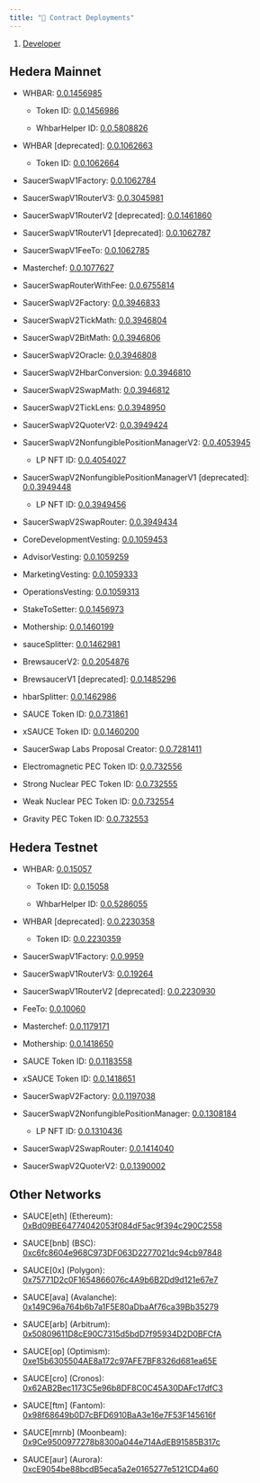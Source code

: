 ```yaml
---
title: "📜 Contract Deployments"
---
```


1. [Developer](/developerx)

## Hedera Mainnet

* WHBAR: [0.0.1456985](https://hashscan.io/mainnet/contract/0.0.1456985)

  * Token ID: [0.0.1456986](https://hashscan.io/mainnet/token/0.0.1456986)

  * WhbarHelper ID: [0.0.5808826](https://hashscan.io/mainnet/contract/0.0.5808826)

* WHBAR \[deprecated]: [0.0.1062663](https://hashscan.io/mainnet/contract/0.0.1062663)

  * Token ID: [0.0.1062664](https://hashscan.io/mainnet/token/0.0.1062664)

* SaucerSwapV1Factory: [0.0.1062784](https://hashscan.io/mainnet/contract/0.0.1062784)

* SaucerSwapV1RouterV3: [0.0.3045981](https://hashscan.io/mainnet/contract/0.0.3045981)

* SaucerSwapV1RouterV2 \[deprecated]: [0.0.1461860](https://hashscan.io/mainnet/contract/0.0.1461860)

* SaucerSwapV1RouterV1 \[deprecated]: [0.0.1062787](https://hashscan.io/mainnet/contract/0.0.1062787)

* SaucerSwapV1FeeTo: [0.0.1062785](https://hashscan.io/mainnet/account/0.0.1062785)

* Masterchef: [0.0.1077627](https://hashscan.io/mainnet/contract/0.0.1077627)

* SaucerSwapRouterWithFee: [0.0.6755814](https://hashscan.io/mainnet/contract/0.0.6755814)

* SaucerSwapV2Factory: [0.0.3946833](https://hashscan.io/mainnet/contract/0.0.3946833)

* SaucerSwapV2TickMath: [0.0.3946804](https://hashscan.io/mainnet/contract/0.0.3946804)

* SaucerSwapV2BitMath: [0.0.3946806](https://hashscan.io/mainnet/contract/0.0.3946806)

* SaucerSwapV2Oracle: [0.0.3946808](https://hashscan.io/mainnet/contract/0.0.3946808)

* SaucerSwapV2HbarConversion: [0.0.3946810](https://hashscan.io/mainnet/contract/0.0.3946810)

* SaucerSwapV2SwapMath: [0.0.3946812](https://hashscan.io/mainnet/contract/0.0.3946812)

* SaucerSwapV2TickLens: [0.0.3948950](https://hashscan.io/mainnet/contract/0.0.3948950)

* SaucerSwapV2QuoterV2: [0.0.3949424](https://hashscan.io/mainnet/contract/0.0.3949424)

* SaucerSwapV2NonfungiblePositionManagerV2: [0.0.4053945](https://hashscan.io/mainnet/contract/0.0.4053945)

  * LP NFT ID: [0.0.4054027](https://hashscan.io/mainnet/token/0.0.4054027)

* SaucerSwapV2NonfungiblePositionManagerV1 \[deprecated]: [0.0.3949448](https://hashscan.io/mainnet/contract/0.0.3949448)

  * LP NFT ID: [0.0.3949456](https://hashscan.io/mainnet/token/0.0.3949456)

* SaucerSwapV2SwapRouter: [0.0.3949434](https://hashscan.io/mainnet/contract/0.0.3949434)

* CoreDevelopmentVesting: [0.0.1059453](https://hashscan.io/mainnet/contract/0.0.1059453)

* AdvisorVesting: [0.0.1059259](https://hashscan.io/mainnet/contract/0.0.1059259)

* MarketingVesting: [0.0.1059333](https://hashscan.io/mainnet/contract/0.0.1059333)

* OperationsVesting: [0.0.1059313](https://hashscan.io/mainnet/contract/0.0.1059313)

* StakeToSetter: [0.0.1456973](https://hashscan.io/mainnet/contract/0.0.1456973)

* Mothership: [0.0.1460199](https://hashscan.io/mainnet/contract/0.0.1460199)

* sauceSplitter: [0.0.1462981](https://hashscan.io/mainnet/contract/0.0.1462981)

* BrewsaucerV2: [0.0.2054876](https://hashscan.io/mainnet/contract/0.0.2054876)

* BrewsaucerV1 \[deprecated]: [0.0.1485296](https://hashscan.io/mainnet/contract/0.0.1485296?p=1\&k=1671747777.023972006)

* hbarSplitter: [0.0.1462986](https://hashscan.io/mainnet/contract/0.0.1462986)

* SAUCE Token ID: [0.0.731861](https://hashscan.io/mainnet/token/0.0.731861)

* xSAUCE Token ID: [0.0.1460200](https://hashscan.io/mainnet/token/0.0.1460200)

* SaucerSwap Labs Proposal Creator: [0.0.7281411](https://hashscan.io/mainnet/account/0.0.7281411)

* Electromagnetic PEC Token ID: [0.0.732556](https://hashscan.io/mainnet/token/0.0.732556)

* Strong Nuclear PEC Token ID: [0.0.732555](https://hashscan.io/mainnet/token/0.0.732555)

* Weak Nuclear PEC Token ID: [0.0.732554](https://hashscan.io/mainnet/token/0.0.732554)

* Gravity PEC Token ID: [0.0.732553](https://hashscan.io/mainnet/token/0.0.732553)

## Hedera Testnet

* WHBAR: [0.0.15057](https://hashscan.io/testnet/contract/0.0.15057)

  * Token ID: [0.0.15058](https://hashscan.io/testnet/token/0.0.15058)

  * WhbarHelper ID: [0.0.5286055](https://hashscan.io/testnet/contract/0.0.5286055)

* WHBAR \[deprecated]: [0.0.2230358](https://hashscan.io/testnet/contract/0.0.2230358)

  * Token ID: [0.0.2230359](https://hashscan.io/testnet/token/0.0.2230359)

* SaucerSwapV1Factory: [0.0.9959](https://hashscan.io/testnet/contract/0.0.9959)

* SaucerSwapV1RouterV3: [0.0.19264](https://hashscan.io/testnet/contract/0.0.19264)

* SaucerSwapV1RouterV2 \[deprecated]: [0.0.2230930](https://hashscan.io/testnet/contract/0.0.2230930)

* FeeTo: [0.0.10060](https://hashscan.io/testnet/account/0.0.10060)

* Masterchef: [0.0.1179171](https://hashscan.io/testnet/contract/0.0.1179171?p=1)

* Mothership: [0.0.1418650](https://hashscan.io/testnet/contract/0.0.1418650)

* SAUCE Token ID: [0.0.1183558](https://hashscan.io/testnet/token/0.0.1183558)

* xSAUCE Token ID: [0.0.1418651](https://hashscan.io/testnet/token/0.0.1418651)

* SaucerSwapV2Factory: [0.0.1197038](https://hashscan.io/testnet/contract/0.0.1197038)

* SaucerSwapV2NonfungiblePositionManager: [0.0.1308184](https://hashscan.io/testnet/contract/0.0.1308184)

  * LP NFT ID: [0.0.1310436](https://hashscan.io/testnet/token/0.0.1310436)

* SaucerSwapV2SwapRouter: [0.0.1414040](https://hashscan.io/testnet/contract/0.0.1414040)

* SaucerSwapV2QuoterV2: [0.0.1390002](https://hashscan.io/testnet/contract/0.0.1390002)

## Other Networks

* SAUCE\[eth] (Ethereum): [0xBd09BE64774042053f084dF5ac9f394c290C2558](https://etherscan.io/token/0xbd09be64774042053f084df5ac9f394c290c2558)

* SAUCE\[bnb] (BSC): [0xc6fc8604e968C973DF063D2277021dc94cb97848](https://bscscan.com/token/0xc6fc8604e968c973df063d2277021dc94cb97848)

* SAUCE\[0x] (Polygon): [0x75771D2c0F1654866076c4A9b6B2Dd9d121e67e7](https://polygonscan.com/token/0x75771d2c0f1654866076c4a9b6b2dd9d121e67e7)

* SAUCE\[ava] (Avalanche): [0x149C96a764b6b7a1F5E80aDbaAf76ca39Bb35279](https://snowtrace.io/token/0x149c96a764b6b7a1f5e80adbaaf76ca39bb35279)

* SAUCE\[arb] (Arbitrum): [0x50809611D8cE90C7315d5bdD7f95934D2D0BFCfA](https://arbiscan.io/token/0x50809611D8cE90C7315d5bdD7f95934D2D0BFCfA)

* SAUCE\[op] (Optimism): [0xe15b6305504AE8a172c97AFE7BF8326d681ea65E](https://optimistic.etherscan.io/token/0xe15b6305504AE8a172c97AFE7BF8326d681ea65E)

* SAUCE\[cro] (Cronos): [0x62AB2Bec1173C5e96b8DF8C0C45A30DAFc17dfC3](https://cronoscan.com/token/0x62AB2Bec1173C5e96b8DF8C0C45A30DAFc17dfC3)

* SAUCE\[ftm] (Fantom): [0x98f68649b0D7cBFD6910BaA3e16e7F53F145616f](https://ftmscan.com/token/0x98f68649b0D7cBFD6910BaA3e16e7F53F145616f)

* SAUCE\[mrnb] (Moonbeam): [0x9Ce9500977278b8300a044e714AdEB91585B317c](https://moonriver.moonscan.io/address/0x9Ce9500977278b8300a044e714AdEB91585B317c)

* SAUCE\[aur] (Aurora): [0xcE9054be88bcdB5eca5a2e0165277e5121CD4a60](https://explorer.aurora.dev/address/0xcE9054be88bcdB5eca5a2e0165277e5121CD4a60)